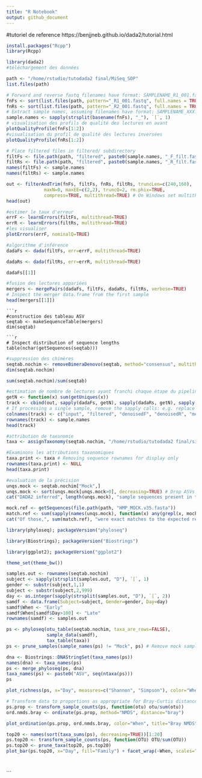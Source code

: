 ```yaml
---
title: "R Notebook"
output: github_document
---
```

 
 
#tutoriel de reference https://benjjneb.github.io/dada2/tutorial.html
```r
install.packages("Rcpp")
library(Rcpp)
```
```r
library(dada2)
#téléchargement des données 
```
```r
path <- "/home/rstudio/tutodada2 final/MiSeq_SOP"
list.files(path)
```
```r
# Forward and reverse fastq filenames have format: SAMPLENAME_R1_001.fastq and SAMPLENAME_R2_001.fastq
fnFs <- sort(list.files(path, pattern="_R1_001.fastq", full.names = TRUE))
fnRs <- sort(list.files(path, pattern="_R2_001.fastq", full.names = TRUE))
# Extract sample names, assuming filenames have format: SAMPLENAME_XXX.fastq
sample.names <- sapply(strsplit(basename(fnFs), "_"), `[`, 1)
# visualisation des profils de qualité des lectures en avant 
plotQualityProfile(fnFs[1:2])
#visualisation du profil de qualité des lectures inversées
plotQualityProfile(fnRs[1:2])
```
```r
# Place filtered files in filtered/ subdirectory
filtFs <- file.path(path, "filtered", paste0(sample.names, "_F_filt.fastq.gz"))
filtRs <- file.path(path, "filtered", paste0(sample.names, "_R_filt.fastq.gz"))
names(filtFs) <- sample.names
names(filtRs) <- sample.names
```
```r
out <- filterAndTrim(fnFs, filtFs, fnRs, filtRs, truncLen=c(240,160),
              maxN=0, maxEE=c(2,2), truncQ=2, rm.phix=TRUE,
              compress=TRUE, multithread=TRUE) # On Windows set multithread=FALSE
head(out)
```
```r
#estimer le taux d'erreur 
errF <- learnErrors(filtFs, multithread=TRUE)
errR <- learnErrors(filtRs, multithread=TRUE)
#les visualiser 
plotErrors(errF, nominalQ=TRUE)
```
```r
#algorithme d'inférence
dadaFs <- dada(filtFs, err=errF, multithread=TRUE)
```
```r
dadaRs <- dada(filtRs, err=errR, multithread=TRUE)
```
```r
dadaFs[[1]]
```
```r
#fusion des lectures appariées
mergers <- mergePairs(dadaFs, filtFs, dadaRs, filtRs, verbose=TRUE)
# Inspect the merger data.frame from the first sample
head(mergers[[1]])
```

```
```r
#construction des tableau ASV 
seqtab <- makeSequenceTable(mergers)
dim(seqtab)
```

```
```r
# Inspect distribution of sequence lengths
table(nchar(getSequences(seqtab)))
```
```r
#suppression des chimères 
seqtab.nochim <- removeBimeraDenovo(seqtab, method="consensus", multithread=TRUE, verbose=TRUE)
dim(seqtab.nochim)
```
```r
sum(seqtab.nochim)/sum(seqtab)
```
```r
#estimation de nombre de lectures ayant franchi chaque étape du pipeline
getN <- function(x) sum(getUniques(x))
track <- cbind(out, sapply(dadaFs, getN), sapply(dadaRs, getN), sapply(mergers, getN), rowSums(seqtab.nochim))
# If processing a single sample, remove the sapply calls: e.g. replace sapply(dadaFs, getN) with getN(dadaFs)
colnames(track) <- c("input", "filtered", "denoisedF", "denoisedR", "merged", "nonchim")
rownames(track) <- sample.names
head(track)

```
```r
#attribution de taxonomie 
taxa <- assignTaxonomy(seqtab.nochim, "/home/rstudio/tutodada2 final/silva_nr_v132_train_set.fa.gz", multithread=TRUE)
```
```r
#Examinons les attributions taxonomiques
taxa.print <- taxa # Removing sequence rownames for display only
rownames(taxa.print) <- NULL
head(taxa.print)
```
```r
#evaluation de la précision
unqs.mock <- seqtab.nochim["Mock",]
unqs.mock <- sort(unqs.mock[unqs.mock>0], decreasing=TRUE) # Drop ASVs absent in the Mock
cat("DADA2 inferred", length(unqs.mock), "sample sequences present in the Mock community.\n")
```
```r
mock.ref <- getSequences(file.path(path, "HMP_MOCK.v35.fasta"))
match.ref <- sum(sapply(names(unqs.mock), function(x) any(grepl(x, mock.ref))))
cat("Of those,", sum(match.ref), "were exact matches to the expected reference sequences.\n")
```
```r
library(phyloseq); packageVersion("phyloseq")

```
```r
library(Biostrings); packageVersion("Biostrings")
```
```r
library(ggplot2); packageVersion("ggplot2")
```
```r
theme_set(theme_bw())
```
```r
samples.out <- rownames(seqtab.nochim)
subject <- sapply(strsplit(samples.out, "D"), `[`, 1)
gender <- substr(subject,1,1)
subject <- substr(subject,2,999)
day <- as.integer(sapply(strsplit(samples.out, "D"), `[`, 2))
samdf <- data.frame(Subject=subject, Gender=gender, Day=day)
samdf$When <- "Early"
samdf$When[samdf$Day>100] <- "Late"
rownames(samdf) <- samples.out
```
```r
ps <- phyloseq(otu_table(seqtab.nochim, taxa_are_rows=FALSE), 
               sample_data(samdf), 
               tax_table(taxa))
ps <- prune_samples(sample_names(ps) != "Mock", ps) # Remove mock sample
```
```r
dna <- Biostrings::DNAStringSet(taxa_names(ps))
names(dna) <- taxa_names(ps)
ps <- merge_phyloseq(ps, dna)
taxa_names(ps) <- paste0("ASV", seq(ntaxa(ps)))
ps
```
```r
plot_richness(ps, x="Day", measures=c("Shannon", "Simpson"), color="When")
```
```r
# Transform data to proportions as appropriate for Bray-Curtis distances
ps.prop <- transform_sample_counts(ps, function(otu) otu/sum(otu))
ord.nmds.bray <- ordinate(ps.prop, method="NMDS", distance="bray")
```
```r
plot_ordination(ps.prop, ord.nmds.bray, color="When", title="Bray NMDS")
```
```r
top20 <- names(sort(taxa_sums(ps), decreasing=TRUE))[1:20]
ps.top20 <- transform_sample_counts(ps, function(OTU) OTU/sum(OTU))
ps.top20 <- prune_taxa(top20, ps.top20)
plot_bar(ps.top20, x="Day", fill="Family") + facet_wrap(~When, scales="free_x")

```

```

```

```

```

```











